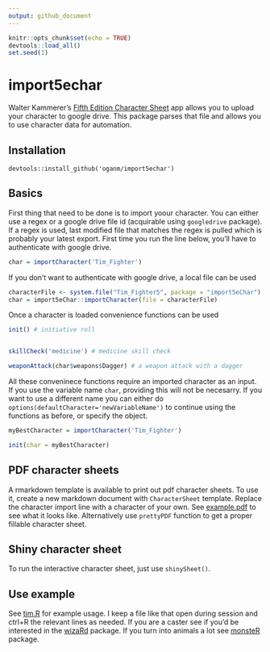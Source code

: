```yaml
---
output: github_document
---
```

```r
knitr::opts_chunk$set(echo = TRUE)
devtools::load_all()
set.seed(1)
```

# import5echar

Walter Kammerer's [Fifth Edition Character Sheet](https://play.google.com/store/apps/details?id=com.wgkammerer.testgui.basiccharactersheet.app&hl=en) app allows you to upload your character to google drive. This package parses that file and allows you to use character data for automation.

## Installation

```
devtools::install_github('oganm/import5echar')
```

## Basics

First thing that need to be done is to import yoour character. You can either use a regex or a google drive file id (acquirable using `googledrive` package). If a regex is used, last modified file that matches the regex is pulled which is probably your latest export. First time you run the line below, you'll have to authenticate with google drive.

```r
char = importCharacter('Tim_Fighter')
```

If you don't want to authenticate with google drive, a local file can be used

```r
characterFile <- system.file("Tim_Fighter5", package = "import5eChar")
char = import5eChar::importCharacter(file = characterFile)
```

Once a character is loaded convenience functions can be used

```r
init() # initiative roll


skillCheck('medicine') # medicine skill check

weaponAttack(char$weapons$Dagger) # a weapon attack with a dagger

```

All these conveninece functions require an imported character as an input. If you use the variable name `char`, providing this will not be necesarry. If you want to use a different name you can either do `options(defaultCharacter='newVariableName')` to continue using the functions as before, or specify the object.

```r
myBestCharacter = importCharacter('Tim_Fighter')

init(char = myBestCharacter)
```

## PDF character sheets

A rmarkdown template is available to print out pdf character sheets. To use it, create a new markdown document with `CharacterSheet` template. Replace the character import line with a character of your own. See [example.pdf](inst/skeleton.pdf) to see what it looks like. Alternatively use `prettyPDF` function to get a proper fillable character sheet.

## Shiny character sheet

To run the interactive character sheet, just use `shinySheet()`. 

## Use example

See [tim.R](tim.R) for example usage. I keep a file like that open during session and ctrl+R the relevant lines as needed. If you are a caster see if you'd be interested in the [wizaRd](https://github.com/oganm/wizaRd) package. If you turn into animals a lot see [monsteR](https://github.com/oganm/monsteR) package.
